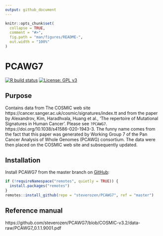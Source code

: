 ```yaml
---
output: github_document
---
```


<!-- README.md is generated from README.Rmd. Please edit that file -->

```r
knitr::opts_chunk$set(
  collapse = TRUE,
  comment = "#>",
  fig.path = "man/figures/README-",
  out.width = "100%"
)
```
# PCAWG7

<!-- badges: start -->

  [![R build status](https://github.com/steverozen/PCAWG7/workflows/R-CMD-check/badge.svg)](https://github.com/steverozen/PCAWG7/actions)
  [![License: GPL v3](https://img.shields.io/badge/License-GPLv3-blue.svg)](https://www.gnu.org/licenses/gpl-3.0)

<!-- badges: end -->

## Purpose

Contains data from The COSMIC
    web site https://cancer.sanger.ac.uk/cosmic/signatures/index.tt
    and from the paper by Alexandrov, Kim, Haradhvala, Huang et al.,
   'The repertoire of Mutational Signatures in Human Cancer'. Please see `?PCAWG7`.
    https://doi.org/10.1038/s41586-020-1943-3. The funny name
    comes from the fact that this paper was generated by
    Working Group 7 of the Pan Cancer Analysis of Whole Genomes
    (PCAWG) consortium. The data were then placed on the COSMIC
    web site and subsequently updated.

## Installation

Install PCAWG7 from the master branch on [GitHub](https://github.com/):

``` r
if (!requireNamespace("remotes", quietly = TRUE)) {
  install.packages("remotes")
}
remotes::install_github(repo = "steverozen/PCAWG7", ref = "master")
```

## Reference manual

https://github.com/steverozen/PCAWG7/blob/COSMIC-v3.2/data-raw/PCAWG7_0.1.1.9001.pdf
